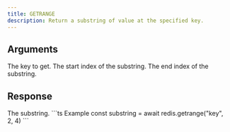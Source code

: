 ```yaml
---
title: GETRANGE
description: Return a substring of value at the specified key.
---
```



## Arguments 

<ParamField body="key" type="string" required>
  The key to get.
</ParamField>

<ParamField body="start" type="integer" required>
  The start index of the substring.
</ParamField>

<ParamField body="end" type="integer" required>
  The end index of the substring.
</ParamField>


## Response

<ResponseField  type="string" required>
  The substring.
</ResponseField>



<RequestExample>
```ts Example
const substring = await redis.getrange("key", 2, 4)
```
</RequestExample>
